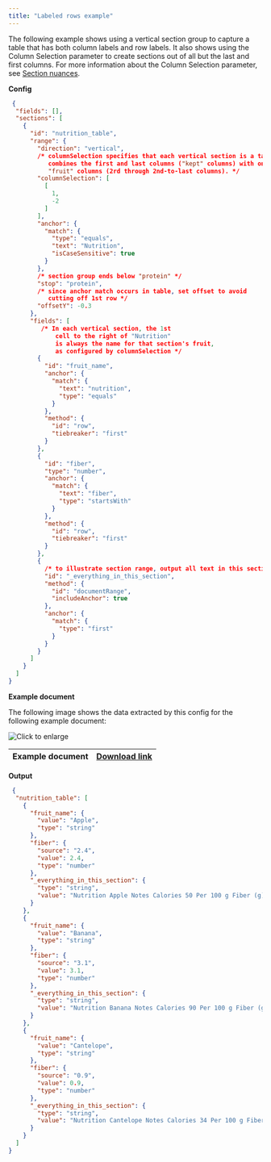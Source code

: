 ```yaml
---
title: "Labeled rows example"
---
```


The following example shows using a vertical section group to capture a table that has both column labels and row labels. It also shows using the Column Selection parameter to create sections out of all but the last and first columns. For more information about the Column Selection parameter, see [Section nuances](https://sensible-87.mintlify.app/senseml-reference/concepts/section-nuances#column-selection).

**Config**



```JSON JSON
 {
  "fields": [],
  "sections": [
    {
      "id": "nutrition_table",
      "range": {
        "direction": "vertical",
        /* columnSelection specifies that each vertical section is a table slice that
           combines the first and last columns ("kept" columns) with one of the
           "fruit" columns (2rd through 2nd-to-last columns). */
        "columnSelection": [
          [
            1,
            -2
          ]
        ],
        "anchor": {
          "match": {
            "type": "equals",
            "text": "Nutrition",
            "isCaseSensitive": true
          }
        },
        /* section group ends below "protein" */
        "stop": "protein",
        /* since anchor match occurs in table, set offset to avoid 
           cutting off 1st row */
        "offsetY": -0.3
      },
      "fields": [
         /* In each vertical section, the 1st
             cell to the right of "Nutrition"
             is always the name for that section's fruit,
             as configured by columnSelection */
        {
          "id": "fruit_name",
          "anchor": {
            "match": {
              "text": "nutrition",
              "type": "equals"
            }
          },
          "method": {
            "id": "row",
            "tiebreaker": "first"
          }
        },
        {
          "id": "fiber",
          "type": "number",
          "anchor": {
            "match": {
              "text": "fiber",
              "type": "startsWith"
            }
          },
          "method": {
            "id": "row",
            "tiebreaker": "first"
          }
        },
        {
          /* to illustrate section range, output all text in this section */
          "id": "_everything_in_this_section",
          "method": {
            "id": "documentRange",
            "includeAnchor": true
          },
          "anchor": {
            "match": {
              "type": "first"
            }
          }
        }
      ]
    }
  ]
}
```
**Example document**

The following image shows the data extracted by this config for the following example document:

![Click to enlarge](/images/vertical_sections_labeled_rows.png)

| Example document | [Download link](https://raw.githubusercontent.com/sensible-hq/sensible-docs/main/readme-sync/assets/v0/pdfs/vertical%5Fsections%5Flabeled%5Frows.pdf) |
| ---------------- | ----------------------------------------------------------------------------------------------------------------------------------------------------- |

**Output**



```JSON JSON
 {
  "nutrition_table": [
    {
      "fruit_name": {
        "value": "Apple",
        "type": "string"
      },
      "fiber": {
        "source": "2.4",
        "value": 2.4,
        "type": "number"
      },
      "_everything_in_this_section": {
        "type": "string",
        "value": "Nutrition Apple Notes Calories 50 Per 100 g Fiber (g) 2.4 Skin on, if applicable Protein (g) 0.5"
      }
    },
    {
      "fruit_name": {
        "value": "Banana",
        "type": "string"
      },
      "fiber": {
        "source": "3.1",
        "value": 3.1,
        "type": "number"
      },
      "_everything_in_this_section": {
        "type": "string",
        "value": "Nutrition Banana Notes Calories 90 Per 100 g Fiber (g) 3.1 Skin on, if applicable Protein (g) 1.3"
      }
    },
    {
      "fruit_name": {
        "value": "Cantelope",
        "type": "string"
      },
      "fiber": {
        "source": "0.9",
        "value": 0.9,
        "type": "number"
      },
      "_everything_in_this_section": {
        "type": "string",
        "value": "Nutrition Cantelope Notes Calories 34 Per 100 g Fiber (g) 0.9 Skin on, if applicable Protein (g) 0.8"
      }
    }
  ]
}
```